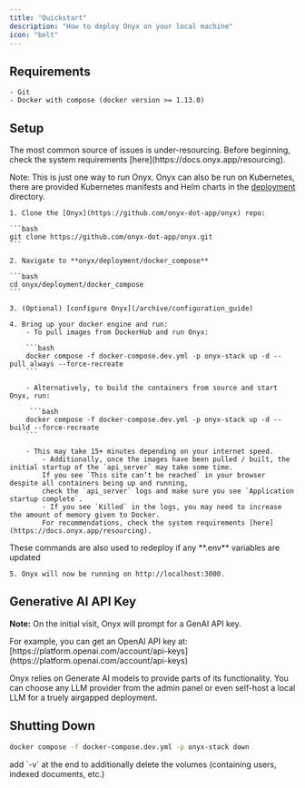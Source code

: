 ```yaml
---
title: "Quickstart"
description: "How to deploy Onyx on your local machine"
icon: "bolt"
---
```


## Requirements

    - Git
    - Docker with compose (docker version >= 1.13.0)

## Setup

<Warning>
  The most common source of issues is under-resourcing. Before beginning,
  check the system requirements [here](https://docs.onyx.app/resourcing).
</Warning>

Note: This is just one way to run Onyx. Onyx can also be run on Kubernetes,
there are provided Kubernetes manifests and Helm charts in the
[deployment](https://github.com/onyx-dot-app/onyx/tree/main/deployment) directory.

    1. Clone the [Onyx](https://github.com/onyx-dot-app/onyx) repo:

    ```bash
    git clone https://github.com/onyx-dot-app/onyx.git
    ```

    2. Navigate to **onyx/deployment/docker_compose**

    ```bash
    cd onyx/deployment/docker_compose
    ```

    3. (Optional) [configure Onyx](/archive/configuration_guide)

    4. Bring up your docker engine and run:
        - To pull images from DockerHub and run Onyx:

        ```bash
        docker compose -f docker-compose.dev.yml -p onyx-stack up -d --pull always --force-recreate
        ```

        - Alternatively, to build the containers from source and start Onyx, run:

         ```bash
        docker compose -f docker-compose.dev.yml -p onyx-stack up -d --build --force-recreate
        ```

        - This may take 15+ minutes depending on your internet speed.
            - Additionally, once the images have been pulled / built, the initial startup of the `api_server` may take some time.
            If you see `This site can’t be reached` in your browser despite all containers being up and running,
            check the `api_server` logs and make sure you see `Application startup complete`.
            - If you see `Killed` in the logs, you may need to increase the amount of memory given to Docker.
            For recommendations, check the system requirements [here](https://docs.onyx.app/resourcing).

<Info>
  These commands are also used to redeploy if any **.env** variables are updated
</Info>

    5. Onyx will now be running on http://localhost:3000.

## Generative AI API Key

**Note:** On the initial visit, Onyx will prompt for a GenAI API key.

<Info>
  For example, you can get an OpenAI API key at:
  [https://platform.openai.com/account/api-keys](https://platform.openai.com/account/api-keys)
</Info>

Onyx relies on Generate AI models to provide parts of its functionality.
You can choose any LLM provider from the admin panel or even self-host a local LLM for a truely airgapped deployment.

## Shutting Down

```bash
docker compose -f docker-compose.dev.yml -p onyx-stack down
```

<Info>
  add `-v` at the end to additionally delete the volumes (containing users, indexed documents, etc.)
</Info>
